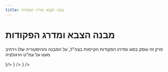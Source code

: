 ```yaml
---
title: מבנה הצבא ומדרג הפקודות
---
```


# מבנה הצבא ומדרג הפקודות

פרק זה עוסק בסוג ומדרג הפקודות הקיימות בצה"ל, על המבנה וההיסטוריה שלו וירחיב מעט על עמ"ט הרגולציה


<Cards>
  <Card style={{fontSize: '21px'}} title="מבנה הצבא" href="/tkina/orderstructure/structure" icon={<img src={hierarchy.src} width="32" height="32" />}/>
  <Card style={{fontSize: '21px'}} title='מדרג הפקודות' href="/tkina/orderstructure/orders" icon={<img src={military.src} width="32" height="32" />} />
  <Card style={{fontSize: '21px'}} title='עמ"ט הרגולציה' href="/tkina/orderstructure/regulation" icon={<img src={regulation.src} width="32" height="32" />} />
</Cards>

<EditPage />